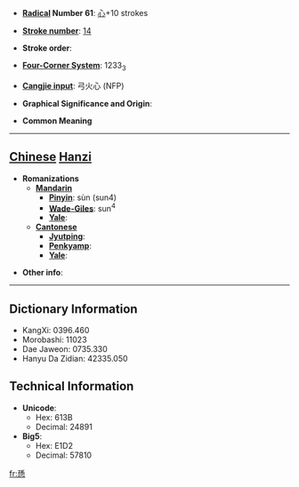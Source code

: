 * '''[[Wiktionary:Chinese radical index| Radical]] Number 61''': [[Wiktionary:Chinese radical index 心|心]]+10 strokes

* '''[[Wiktionary:Chinese total strokes index|Stroke number]]''': [[Wiktionary:Chinese total strokes index 14|14]]

* '''Stroke order''': 

* '''[[Wiktionary:Chinese four corner index|Four-Corner System]]''': 1233<sub>3</sub>

* '''[[Wiktionary:Chinese Cangjie index|Cangjie input]]''': 弓火心 (NFP)

* '''Graphical Significance and Origin''': 

* '''Common Meaning'''

----

== [[Chinese]] [[Hanzi]] ==

* '''Romanizations'''
** '''[[Mandarin]]'''
*** '''[[Pinyin]]''': sùn (sun4)
*** '''[[Wade-Giles]]''': sun<sup>4</sup>
*** '''[[Yale]]''': 
** '''[[Cantonese]]'''
*** '''[[Jyutping]]''':
*** '''[[Penkyamp]]''': 
*** '''[[Yale]]''': 

* '''Other info''': 

----

== Dictionary Information ==

* KangXi: 0396.460
* Morobashi: 11023
* Dae Jaweon: 0735.330
* Hanyu Da Zidian: 42335.050

== Technical Information ==

* '''Unicode''':
** Hex: 613B
** Decimal: 24891
* '''Big5''':
** Hex: E1D2
** Decimal: 57810

[[fr:愻]]